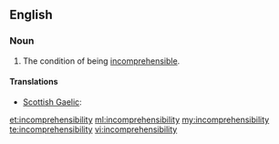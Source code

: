 ==English==

===Noun===
{{en-noun|-}}

# The condition of being [[incomprehensible]].

====Translations====
{{trans-top|condition of being incomprehensible}}
* [[Scottish Gaelic]]: {{t|gd|do-thuigsinneachd|f}}
{{trans-mid}}
{{trans-bottom}}

[[et:incomprehensibility]]
[[ml:incomprehensibility]]
[[my:incomprehensibility]]
[[te:incomprehensibility]]
[[vi:incomprehensibility]]